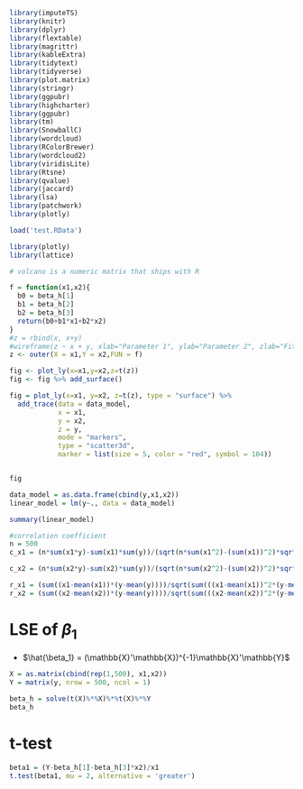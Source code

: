  
```r
library(imputeTS)
library(knitr)
library(dplyr)
library(flextable)
library(magrittr)
library(kableExtra)
library(tidytext)
library(tidyverse)
library(plot.matrix)
library(stringr)
library(ggpubr)
library(highcharter)
library(ggpubr)
library(tm)
library(SnowballC)
library(wordcloud)
library(RColorBrewer)
library(wordcloud2)
library(viridisLite)
library(Rtsne)
library(qvalue)
library(jaccard)
library(lsa)
library(patchwork)
library(plotly)
```

```r
load('test.RData')
```


```r
library(plotly)
library(lattice) 

# volcano is a numeric matrix that ships with R

f = function(x1,x2){
  b0 = beta_h[1]
  b1 = beta_h[2]
  b2 = beta_h[3]
  return(b0+b1*x1+b2*x2)
}
#z = rbind(x, x+y)
#wireframe(z ~ x + y, xlab="Parameter 1", ylab="Parameter 2", zlab="Fitness Value")
z <- outer(X = x1,Y = x2,FUN = f)

fig <- plot_ly(x=x1,y=x2,z=t(z))
fig <- fig %>% add_surface()

fig = plot_ly(x=x1, y=x2, z=t(z), type = "surface") %>% 
  add_trace(data = data_model, 
            x = x1, 
            y = x2, 
            z = y, 
            mode = "markers", 
            type = "scatter3d", 
            marker = list(size = 5, color = "red", symbol = 104))


fig
```

```r
data_model = as.data.frame(cbind(y,x1,x2))
linear_model = lm(y~., data = data_model)
```

```r
summary(linear_model)
```

```r
#correlation coefficient
n = 500
c_x1 = (n*sum(x1*y)-sum(x1)*sum(y))/(sqrt(n*sum(x1^2)-(sum(x1))^2)*sqrt(n*sum(y^2)-(sum(y))^2))

c_x2 = (n*sum(x2*y)-sum(x2)*sum(y))/(sqrt(n*sum(x2^2)-(sum(x2))^2)*sqrt(n*sum(y^2)-(sum(y))^2))
```

```r
r_x1 = (sum((x1-mean(x1))*(y-mean(y))))/sqrt(sum(((x1-mean(x1))^2*(y-mean(y))^2)))
r_x2 = (sum((x2-mean(x2))*(y-mean(y))))/sqrt(sum(((x2-mean(x2))^2*(y-mean(y))^2)))
```

# LSE of $\beta_1$

* $\hat{\beta_1} = (\mathbb{X}'\mathbb{X})^{-1}\mathbb{X}'\mathbb{Y}$

```r
X = as.matrix(cbind(rep(1,500), x1,x2))
Y = matrix(y, nrow = 500, ncol = 1)

beta_h = solve(t(X)%*%X)%*%t(X)%*%Y
beta_h
```

# t-test 
```r
beta1 = (Y-beta_h[1]-beta_h[3]*x2)/x1
t.test(beta1, mu = 2, alternative = 'greater')
```